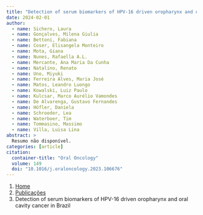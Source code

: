 ```yaml
---
title: "Detection of serum biomarkers of HPV-16 driven oropharynx and oral cavity cancer in Brazil"
date: 2024-02-01
author:
  - name: Sichero, Laura
  - name: Gonçalves, Milena Giulia
  - name: Bettoni, Fabiana
  - name: Coser, Elisangela Monteiro
  - name: Mota, Giana
  - name: Nunes, Rafaella A.L.
  - name: Mercante, Ana Maria Da Cunha
  - name: Natalino, Renato
  - name: Uno, Miyuki
  - name: Ferreira Alves, Maria José
  - name: Matos, Leandro Luongo
  - name: Kowalski, Luiz Paulo
  - name: Kulcsar, Marco Aurélio Vamondes
  - name: De Alvarenga, Gustavo Fernandes
  - name: Höfler, Daniela
  - name: Schroeder, Lea
  - name: Waterboer, Tim
  - name: Tommasino, Massimo
  - name: Villa, Luisa Lina
abstract: > 
  Resumo não disponível.
categories: [article]
citation: 
  container-title: "Oral Oncology"
  volume: 149
  doi: "10.1016/j.oraloncology.2023.106676"
---
```


```{=html}
<nav aria-label="breadcrumb">
  <ol class="breadcrumb">
    <li class="breadcrumb-item"><a href="../../index.html">Home</a></li>
    <li class="breadcrumb-item"><a href="../index.html">Publicações</a></li>
    <li class="breadcrumb-item active" aria-current="page">Detection of serum biomarkers of HPV-16 driven oropharynx and oral cavity cancer in Brazil</li>
  </ol>
</nav>
```

